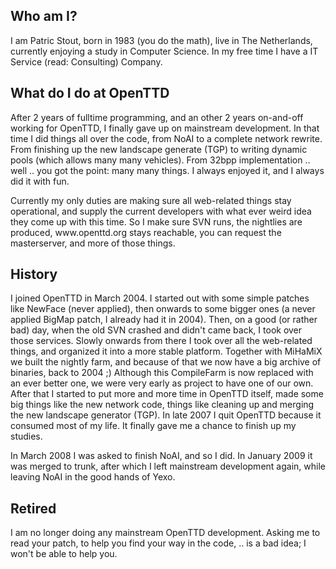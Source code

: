 {{en/Archive/Community/Users/Infobox Developer|
realname=Patric Stout|
birthyear=1983|
codingspec=SysOp|
currentstat=Retired|
website=www.iseer.nl|
}}
== Who am I? ==

I am Patric Stout, born in 1983 (you do the math), live in The Netherlands, currently enjoying a study in Computer Science. In my free time I have a IT Service (read: Consulting) Company.


== What do I do at OpenTTD ==

After 2 years of fulltime programming, and an other 2 years on-and-off working for OpenTTD, I finally gave up on mainstream development. In that time I did things all over the code, from NoAI to a complete network rewrite. From finishing up the new landscape generate (TGP) to writing dynamic pools (which allows many many vehicles). From 32bpp implementation .. well .. you got the point: many many things. I always enjoyed it, and I always did it with fun.

Currently my only duties are making sure all web-related things stay operational, and supply the current developers with what ever weird idea they come up with this time. So I make sure SVN runs, the nightlies are produced, www.openttd.org stays reachable, you can request the masterserver, and more of those things.


== History ==

I joined OpenTTD in March 2004. I started out with some simple patches like NewFace (never applied), then onwards to some bigger ones (a never applied BigMap patch, I already had it in 2004). Then, on a good (or rather bad) day, when the old SVN crashed and didn't came back, I took over those services. Slowly onwards from there I took over all the web-related things, and organized it into a more stable platform. Together with MiHaMiX we built the nightly farm, and because of that we now have a big archive of binaries, back to 2004 ;) Although this CompileFarm is now replaced with an ever better one, we were very early as project to have one of our own. After that I started to put more and more time in OpenTTD itself, made some big things like the new network code, things like cleaning up and merging the new landscape generator (TGP). In late 2007 I quit OpenTTD because it consumed most of my life. It finally gave me a chance to finish up my studies.

In March 2008 I was asked to finish NoAI, and so I did. In January 2009 it was merged to trunk, after which I left mainstream development again, while leaving NoAI in the good hands of Yexo.


== Retired ==

I am no longer doing any mainstream OpenTTD development. Asking me to read your patch, to help you find your way in the code, .. is a bad idea; I won't be able to help you.